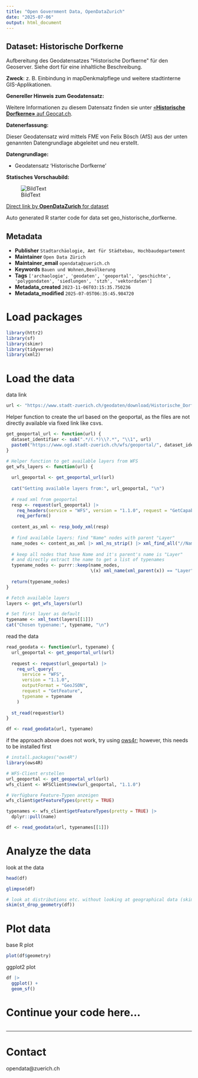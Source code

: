 ```yaml
---
title: "Open Government Data, OpenDataZurich"
date: "2025-07-06"
output: html_document
---
```


## Dataset: Historische Dorfkerne

Aufbereitung des Geodatensatzes &quot;Historische Dorfkerne&quot; für den Geoserver. Siehe dort für eine inhaltliche Beschreibung.

**Zweck**: z. B. Einbindung in mapDenkmalpflege und weitere stadtinterne GIS-Applikationen.

**Genereller Hinweis zum Geodatensatz:**


Weitere Informationen zu diesem Datensatz finden sie unter [«**Historische Dorfkerne»** auf Geocat.ch](https://www.geocat.ch/geonetwork/srv/ger/catalog.search#/metadata/e516a999-c661-d7bd-a696-53050dd286c5).				
			   

**Datenerfassung:**

Dieser Geodatensatz wird mittels FME von Felix Bösch (AfS) aus der unten genannten Datengrundlage abgeleitet und neu erstellt.

**Datengrundlage:**

* Geodatensatz 'Historische Dorfkerne'

**Statisches Vorschaubild:**

![BildText](https://www.gis.stadt-zuerich.ch/zueriplan_docs/geocat/e516a999-c661-d7bd-a696-53050dd286c5.png)



[Direct link by **OpenDataZurich** for dataset](https://data.stadt-zuerich.ch/dataset/geo_historische_dorfkerne)

Auto generated R starter code for data set geo_historische_dorfkerne.

## Metadata

- **Publisher** `Stadtarchäologie, Amt für Städtebau, Hochbaudepartement`
- **Maintainer** `Open Data Zürich`
- **Maintainer_email** `opendata@zuerich.ch`
- **Keywords** `Bauen und Wohnen,Bevölk­erung`
- **Tags** `['archaologie', 'geodaten', 'geoportal', 'geschichte', 'polygondaten', 'siedlungen', 'stzh', 'vektordaten']`
- **Metadata_created** `2023-11-06T03:15:35.750236`
- **Metadata_modified** `2025-07-05T06:35:45.984720`


# Load packages

```r
library(httr2)
library(sf)
library(skimr)
library(tidyverse)
library(xml2)
```

# Load the data

data link
```r
url <- "https://www.stadt-zuerich.ch/geodaten/download/Historische_Dorfkerne?format=geojson_link"
```


Helper function to create the url based on the geoportal, as the files are not directly available via fixed link like csvs.
```r
get_geoportal_url <- function(url) {
  dataset_identifier <- sub(".*/(.*)\\?.*", "\\1", url)
  paste0("https://www.ogd.stadt-zuerich.ch/wfs/geoportal/", dataset_identifier)
}
```

```r
# Helper function to get available layers from WFS
get_wfs_layers <- function(url) {
  
  url_geoportal <- get_geoportal_url(url)
  
  cat("Getting available layers from:", url_geoportal, "\n")
  
  # read xml from geoportal
  resp <- request(url_geoportal) |> 
    req_headers(service = "WFS", version = "1.1.0", request = "GetCapabilities") |> 
    req_perform()
  
  content_as_xml <- resp_body_xml(resp)
  
  # find available layers: find "Name" nodes with parent "Layer"
  name_nodes <- content_as_xml |> xml_ns_strip() |> xml_find_all("//Name")
  
  # keep all nodes that have Name and it's parent's name is "Layer"
  # and directly extract the name to get a list of typenames
  typename_nodes <- purrr::keep(name_nodes,
                                \(x) xml_name(xml_parent(x)) == "Layer")
  
  return(typename_nodes)
}

# Fetch available layers
layers <- get_wfs_layers(url)

# Set first layer as default
typename <- xml_text(layers[[1]])
cat("Chosen typename:", typename, "\n")
```

read the data
```r
read_geodata <- function(url, typename) {
  url_geoportal <- get_geoportal_url(url)
  
  request <- request(url_geoportal) |>
    req_url_query(
      service = "WFS",
      version = "1.1.0",
      outputFormat = "GeoJSON",
      request = "GetFeature",
      typename = typename
    )
  
  st_read(request$url)
}

df <- read_geodata(url, typename)
```

if the approach above does not work, try using [ows4r](https://eblondel.github.io/ows4R/); however, this needs to be installed first
```r
# install.packages("ows4R")
library(ows4R)

# WFS-Client erstellen
url_geoportal <- get_geoportal_url(url)
wfs_client <- WFSClient$new(url_geoportal, "1.1.0")

# Verfügbare Feature-Typen anzeigen
wfs_client$getFeatureTypes(pretty = TRUE)

typenames <- wfs_client$getFeatureTypes(pretty = TRUE) |> 
  dplyr::pull(name)

df <- read_geodata(url, typenames[[1]])
```

# Analyze the data

look at the data
```r
head(df)
```

```r
glimpse(df)
```

```r
# look at distributions etc. without looking at geographical data (skim cannot deal with geometries)
skim(st_drop_geometry(df))
```

# Plot data

base R plot
```r
plot(df$geometry)
```

ggplot2 plot
```r
df |>
  ggplot() +
  geom_sf()
```

# Continue your code here...

```r

```

------------------------------------------------------------------------

# Contact

opendata@zuerich.ch

